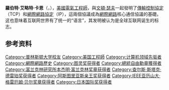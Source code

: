{{noteTA
|G1 = IT
}}
{{Infobox_Scientist
| name                    = 羅伯特·卡恩
| image                   = Bob_Kahn.jpg
| image_width             = 
| caption                 = 
| birth_date              = {{birth date and age|1938|12|23}}
| birth_place             = {{USA}}[[紐約州|紐約州]][[紐約市|紐約市]][[布魯克林區|布魯克林區]]
| death_date              = 
| death_place             = 
| residence               = 
| citizenship             =
| nationality             = 
| style                   = 
| ethnicity               =
| field                   = 
| work_institution        = [[國防高等研究計劃署|國防高等研究計劃署]]（DARPA）<br>{{link-en|國家研究推進機構|Corporation for National Research Initiatives}}（CNRI）
| alma_mater              = 
| doctoral_advisor        = 
| doctoral_students       = 
| known_for               = [[TCP/IP協議|TCP/IP協議]]
| author_abbreviation_bot = 
| author_abbreviation_zoo = 
| prizes                  =
| religion                = 
| footnotes               = 
|awards        = [[馬可尼獎|馬可尼獎]]（1994）<br>[[貝爾獎|貝爾獎]]（1997）
}}
'''羅伯特·艾略特·卡恩'''（{{lang en|'''Robert Elliot Kahn'''}}，{{bd|1938年|12月23日|catIdx=Kahn, Robert}}），[[美國|美國]][[電機工程學|電氣工程師]]，與[[文頓·瑟夫|文頓·瑟夫]]一起發明了[[傳輸控制協定|傳輸控制協定]]（TCP）和[[網際網路協定|網際網路協定]]（IP），這兩個協議成為[[網際網路|網際網路]]核心通信協議的基礎。这也意味着互联网世界有了统一的“语言”，其发明被认为是全球互联网诞生的标志。

== 参考资料 ==
{{reflist}}

{{US-bio-stub}}
{{图灵奖}}
{{日本国际奖获得者}}
{{阿斯图里亚斯亲王奖获得者|technical-scientific-research}}
{{查尔斯·斯塔克·德雷珀奖获得者}}
{{IEEE亚历山大·格雷厄姆·贝尔奖章获得者}}
{{富兰克林研究所本杰明·富兰克林奖章获得者}}
{{Internet Hall of Fame}}

{{Authority control}}
{{DEFAULTSORT:Kahn, Robert}}
[[Category:普林斯顿大学校友|Category:普林斯顿大学校友]]
[[Category:美国工程師|Category:美国工程師]]
[[Category:计算机领域先驱者|Category:计算机领域先驱者]]
[[Category:網際網路歷史|Category:網際網路歷史]]
[[Category:图灵奖获得者|Category:图灵奖获得者]]
[[Category:總統自由勳章獲得者|Category:總統自由勳章獲得者]]
[[Category:富兰克林研究所本杰明·富兰克林奖章获得者|Category:富兰克林研究所本杰明·富兰克林奖章获得者]]
[[Category:查尔斯·斯塔克·德雷珀奖获得者|Category:查尔斯·斯塔克·德雷珀奖获得者]]
[[Category:阿斯图里亚斯亲王奖获得者|Category:阿斯图里亚斯亲王奖获得者]]
[[Category:IEEE亚历山大·格雷厄姆·贝尔奖章获得者|Category:IEEE亚历山大·格雷厄姆·贝尔奖章获得者]]
[[Category:日本国际奖获得者|Category:日本国际奖获得者]]